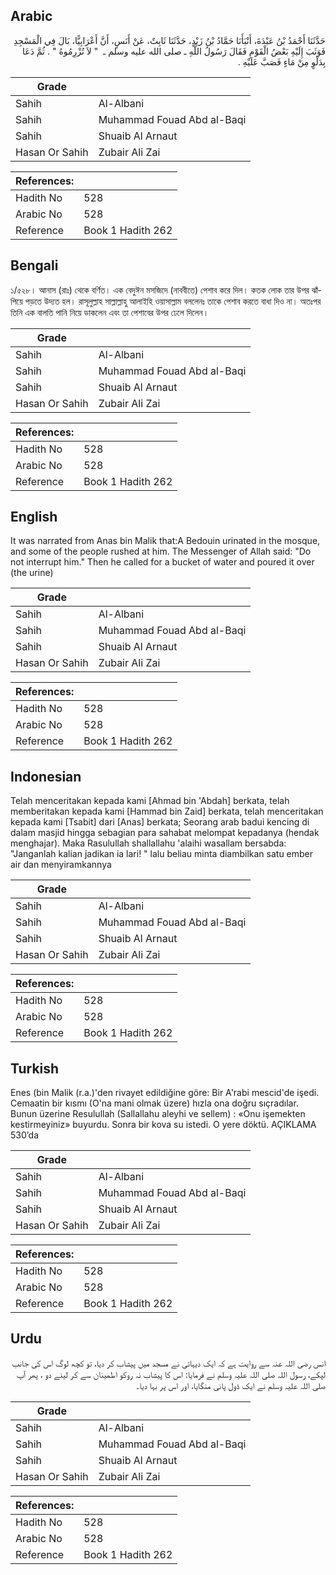 ## Arabic


<div dir="rtl" lang="ar" style={{fontSize:'larger',backgroundColor:'#f8f9fa',padding:20}}>
حَدَّثَنَا أَحْمَدُ بْنُ عَبْدَةَ، أَنْبَأَنَا حَمَّادُ بْنُ زَيْدٍ، حَدَّثَنَا ثَابِتٌ، عَنْ أَنَسٍ، أَنَّ أَعْرَابِيًّا، بَالَ فِي الْمَسْجِدِ فَوَثَبَ إِلَيْهِ بَعْضُ الْقَوْمِ فَقَالَ رَسُولُ اللَّهِ ـ صلى الله عليه وسلم ـ ‏ "‏ لاَ تُزْرِمُوهُ ‏"‏ ‏.‏ ثُمَّ دَعَا بِدَلْوٍ مِنْ مَاءٍ فَصَبَّ عَلَيْهِ ‏.‏
</div>
<div style={{backgroundColor:'#f8f9fa',padding:20, marginBottom: 10}}><table> <thead> <tr> <th>Grade</th> <th></th> </tr> </thead> <tbody> <tr><td>Sahih</td><td>Al-Albani</td></tr><tr><td>Sahih</td><td>Muhammad Fouad Abd al-Baqi</td></tr><tr><td>Sahih</td><td>Shuaib Al Arnaut</td></tr><tr><td>Hasan Or Sahih</td><td>Zubair Ali Zai</td></tr></tbody></table><table> <thead> <tr> <th>References:</th> <th></th> </tr> </thead> <tbody><tr><td>Hadith No</td><td>528</td></tr><tr><td>Arabic No</td><td>528</td></tr><tr><td>Reference</td><td>Book 1 Hadith 262</td></tr></tbody></table></div>

## Bengali


<div dir="ltr" lang="bn" style={{fontSize:'larger',backgroundColor:'#f8f9fa',padding:20}}>
১/৫২৮। আনাস (রাঃ) থেকে বর্ণিত। এক বেদুঈন মসজিদে (নাববীতে) পেশাব করে দিল। কতক লোক তার উপর ঝাঁপিয়ে পড়তে উদ্যত হল। রাসূলুল্লাহ সাল্লাল্লাহু আলাইহি ওয়াসাল্লাম বললেনঃ তাকে পেশাব করতে বাধা দিও না। অতঃপর তিনি এক বালতি পানি নিয়ে ডাকলেন এবং তা পেশাবের উপর ঢেলে দিলেন।
</div>
<div style={{backgroundColor:'#f8f9fa',padding:20, marginBottom: 10}}><table> <thead> <tr> <th>Grade</th> <th></th> </tr> </thead> <tbody> <tr><td>Sahih</td><td>Al-Albani</td></tr><tr><td>Sahih</td><td>Muhammad Fouad Abd al-Baqi</td></tr><tr><td>Sahih</td><td>Shuaib Al Arnaut</td></tr><tr><td>Hasan Or Sahih</td><td>Zubair Ali Zai</td></tr></tbody></table><table> <thead> <tr> <th>References:</th> <th></th> </tr> </thead> <tbody><tr><td>Hadith No</td><td>528</td></tr><tr><td>Arabic No</td><td>528</td></tr><tr><td>Reference</td><td>Book 1 Hadith 262</td></tr></tbody></table></div>

## English


<div dir="ltr" lang="en" style={{fontSize:'larger',backgroundColor:'#f8f9fa',padding:20}}>
It was narrated from Anas bin Malik that:A Bedouin urinated in the mosque, and some of the people rushed at him. The Messenger of Allah said: "Do not interrupt him." Then he called for a bucket of water and poured it over (the urine)
</div>
<div style={{backgroundColor:'#f8f9fa',padding:20, marginBottom: 10}}><table> <thead> <tr> <th>Grade</th> <th></th> </tr> </thead> <tbody> <tr><td>Sahih</td><td>Al-Albani</td></tr><tr><td>Sahih</td><td>Muhammad Fouad Abd al-Baqi</td></tr><tr><td>Sahih</td><td>Shuaib Al Arnaut</td></tr><tr><td>Hasan Or Sahih</td><td>Zubair Ali Zai</td></tr></tbody></table><table> <thead> <tr> <th>References:</th> <th></th> </tr> </thead> <tbody><tr><td>Hadith No</td><td>528</td></tr><tr><td>Arabic No</td><td>528</td></tr><tr><td>Reference</td><td>Book 1 Hadith 262</td></tr></tbody></table></div>

## Indonesian


<div dir="ltr" lang="id" style={{fontSize:'larger',backgroundColor:'#f8f9fa',padding:20}}>
Telah menceritakan kepada kami [Ahmad bin 'Abdah] berkata, telah memberitakan kepada kami [Hammad bin Zaid] berkata, telah menceritakan kepada kami [Tsabit] dari [Anas] berkata; Seorang arab badui kencing di dalam masjid hingga sebagian para sahabat melompat kepadanya (hendak menghajar). Maka Rasulullah shallallahu 'alaihi wasallam bersabda: "Janganlah kalian jadikan ia lari! " lalu beliau minta diambilkan satu ember air dan menyiramkannya
</div>
<div style={{backgroundColor:'#f8f9fa',padding:20, marginBottom: 10}}><table> <thead> <tr> <th>Grade</th> <th></th> </tr> </thead> <tbody> <tr><td>Sahih</td><td>Al-Albani</td></tr><tr><td>Sahih</td><td>Muhammad Fouad Abd al-Baqi</td></tr><tr><td>Sahih</td><td>Shuaib Al Arnaut</td></tr><tr><td>Hasan Or Sahih</td><td>Zubair Ali Zai</td></tr></tbody></table><table> <thead> <tr> <th>References:</th> <th></th> </tr> </thead> <tbody><tr><td>Hadith No</td><td>528</td></tr><tr><td>Arabic No</td><td>528</td></tr><tr><td>Reference</td><td>Book 1 Hadith 262</td></tr></tbody></table></div>

## Turkish


<div dir="ltr" lang="tr" style={{fontSize:'larger',backgroundColor:'#f8f9fa',padding:20}}>
Enes (bin Malik (r.a.)'den rivayet edildiğine göre: Bir A'rabi mescid'de işedi. Cemaatin bir kısmı (O'na mani olmak üzere) hızla ona doğru sıçradılar. Bunun üzerine Resulullah (Sallallahu aleyhi ve sellem) : «Onu işemekten kestirmeyiniz» buyurdu. Sonra bir kova su istedi. O yere döktü. AÇIKLAMA 530’da
</div>
<div style={{backgroundColor:'#f8f9fa',padding:20, marginBottom: 10}}><table> <thead> <tr> <th>Grade</th> <th></th> </tr> </thead> <tbody> <tr><td>Sahih</td><td>Al-Albani</td></tr><tr><td>Sahih</td><td>Muhammad Fouad Abd al-Baqi</td></tr><tr><td>Sahih</td><td>Shuaib Al Arnaut</td></tr><tr><td>Hasan Or Sahih</td><td>Zubair Ali Zai</td></tr></tbody></table><table> <thead> <tr> <th>References:</th> <th></th> </tr> </thead> <tbody><tr><td>Hadith No</td><td>528</td></tr><tr><td>Arabic No</td><td>528</td></tr><tr><td>Reference</td><td>Book 1 Hadith 262</td></tr></tbody></table></div>

## Urdu


<div dir="rtl" lang="ur" style={{fontSize:'larger',backgroundColor:'#f8f9fa',padding:20}}>
انس رضی اللہ عنہ سے روایت ہے کہ ایک دیہاتی نے مسجد میں پیشاب کر دیا، تو کچھ لوگ اس کی جانب لپکے، رسول اللہ صلی اللہ علیہ وسلم نے فرمایا: اس کا پیشاب نہ روکو اطمینان سے کر لینے دو ، پھر آپ صلی اللہ علیہ وسلم نے ایک ڈول پانی منگایا، اور اس پر بہا دیا۔
</div>
<div style={{backgroundColor:'#f8f9fa',padding:20, marginBottom: 10}}><table> <thead> <tr> <th>Grade</th> <th></th> </tr> </thead> <tbody> <tr><td>Sahih</td><td>Al-Albani</td></tr><tr><td>Sahih</td><td>Muhammad Fouad Abd al-Baqi</td></tr><tr><td>Sahih</td><td>Shuaib Al Arnaut</td></tr><tr><td>Hasan Or Sahih</td><td>Zubair Ali Zai</td></tr></tbody></table><table> <thead> <tr> <th>References:</th> <th></th> </tr> </thead> <tbody><tr><td>Hadith No</td><td>528</td></tr><tr><td>Arabic No</td><td>528</td></tr><tr><td>Reference</td><td>Book 1 Hadith 262</td></tr></tbody></table></div>